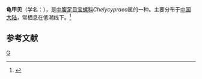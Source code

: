 {{Speciesbox
| taxon = Chelycypraea testudinaria
| binomial_authority = (Linnaeus)
}}
'''龟甲贝'''（学名：''{{lang|la|Chelycypraea testudinaria}}''），是[[中腹足目|中腹足目]][[宝螺科|宝螺科]]''Chelycypraea''属的一种。主要分布于[[中国大陆|中国大陆]]，常栖息在低潮线下。<ref>{{cite web|url=http://shell.sinica.edu.tw/chinese/shellbase_detail.php?science_no=5706|title=国际贝库：龟甲贝|publisher=台湾贝类资料库|accessdate=2009-08-11}}</ref>

== 参考文献 ==
{{reflist}}

{{taxonbar}}
[[Category:寶貝科|G]]